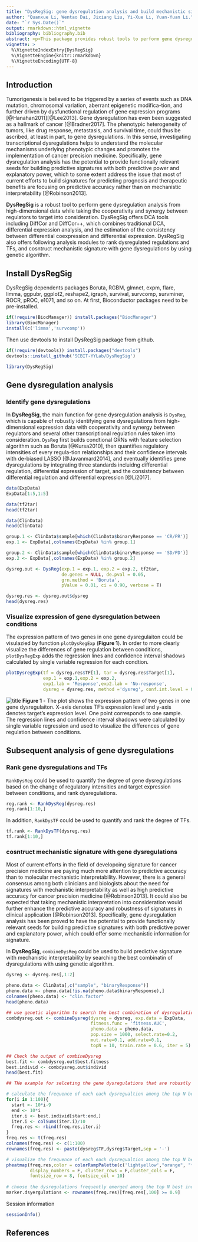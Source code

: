 ---
title: "DysRegSig: gene dysregulation analysis and build mechanistic signature"
author: "Quanxue Li, Wentao Dai, Jixiang Liu, Yi-Xue Li, Yuan-Yuan Li."
date: "`r Sys.Date()`"
output: rmarkdown::html_vignette
bibliography: bibliography.bib
abstract: <p>This package provides robust tools to perform gene dysregulation analysis. The main improvement of DysRegSig is that it can consider the combinational effect of multiple regulators to target in gene dysregulation analysis. DysRegSig also offers tools to rank dysregulated regulations and TFs, build mechanistic signature with gene dysregulations by using genetic algorithm.</p>
vignette: >
  %\VignetteIndexEntry{DysRegSig}
  %\VignetteEngine{knitr::rmarkdown}
  %\VignetteEncoding{UTF-8}
---

## Introduction

Tumorigenesis is believed to be triggered by a series of events such as DNA mutation, chromosomal variation, aberrant epigenetic modifica-tion, and further driven by dysfunctional regulation of gene expression programs [@Hanahan2011][@Lee2013]. Gene dysregulation has even been suggested as a hallmark of cancer [@Bradner2017]. The phenotypic heterogeneity of tumors, like drug response, metastasis, and survival time, could thus be ascribed, at least in part, to gene dysregulations. In this sense, investigating transcriptional dysregulations helps to understand the molecular mechanisms underlying phenotypic changes and promotes the implementation of cancer precision medicine. Specifically, gene dysregulation analysis has the potential to provide functionally relevant seeds for building predictive signatures with both predictive power and explanatory power, which to some extent address the issue that most of current efforts to build signatures for predicting prognosis and therapeutic benefits are focusing on predictive accuracy rather than on mechanistic interpretability [@Robinson2013].

**DysRegSig** is a robust tool to perform gene dysregulation analysis from high-dimensional data while taking the cooperativity and synergy between regulators to target into consideration. DysRegSig offers DCA tools including DiffCor and DiffCor++, which combines traditional DCA, differential expression analysis, and the estimation of the consistency between differential coexpression and differential expression. DysRegSig also offers following analysis modules to rank dysregulated regulations and TFs, and cosntruct mechanistic signature with gene dysregulations by using genetic algorithm.

## Install **DysRegSig**

DysRegSig dependents packages Boruta, RGBM, glmnet, expm, flare, limma, ggpubr, ggplot2, reshape2, igraph, survival, survcomp, survminer, ROCR, pROC, e1071, and so on. At first, Bioconductor packages need to be pre-installed.

```{r, eval = FALSE}
if(!require(BiocManager)) install.packages("BiocManager")
library(BiocManager)
install(c('limma','survcomp'))
```

Then use devtools to install DysRegSig package from github.

```{r, eval = FALSE}
if(!require(devtools)) install.packages("devtools")
devtools::install_github('SCBIT-YYLab/DysRegSig')
```

```{r, eval = FALSE}
library(DysRegSig)
```

## Gene dysregulation analysis

### Identify gene dysregulations

In **DysRegSig**, the main function for gene dysregulation analysis is `DysReg`, which is capable of robustly identifying gene dysregulations from high-dimensional expression data with cooperativity and synergy between regulators and several other transcriptional regulation rules taken into consideration. `DysReg` first builds condtional GRNs with feature selection algorithm such as Boruta [@Kursa2010], then quantifies regulatory intensities of every regula-tion relationships and their confidence intervals with de-biased LASSO [@Javanmard2014], and eventually identifies gene dysregulations by integrating three standards incluidng differential regulation, differential expression of target, and the consistency between differential regulation and differential expression [@Li2017]. 

```{r, eval = FALSE}
data(ExpData)
ExpData[1:5,1:5]

data(tf2tar)
head(tf2tar)

data(ClinData)
head(ClinData)

group.1 <- ClinData$sample[which(ClinData$binaryResponse == 'CR/PR')]
exp.1 <- ExpData[,colnames(ExpData) %in% group.1]

group.2 <- ClinData$sample[which(ClinData$binaryResponse == 'SD/PD')]
exp.2 <- ExpData[,colnames(ExpData) %in% group.2]

dysreg.out <- DysReg(exp.1 = exp.1, exp.2 = exp.2, tf2tar, 
                     de.genes = NULL, de.pval = 0.05, 
                     grn.method = 'Boruta', 
                     pValue = 0.01, ci = 0.90, verbose = T)

dysreg.res <- dysreg.out$dysreg
head(dysreg.res)

```

### Visualize expression of gene dysregulation between conditions

The expression pattern of two genes in one gene dysregulaiton could be visulazied by function `plotDysRegExp` (**Figure 1**). In order to more clearly visualize the differences of gene regulation between conditions, `plotDysRegExp` adds the regression lines and confidence interval shadows calculated by single variable regression for each condtion. 

```{r, eval = FALSE}
plotDysregExp(tf = dysreg.res$TF[1], tar = dysreg.res$Target[1],
              exp.1 = exp.1,exp.2 = exp.2, 
              exp1.lab = 'Response',exp2.lab = 'No-response',
              dysreg = dysreg.res, method ='dysreg', conf.int.level = 0.95)
```

![title](figures/figure_1.png)
<b>Figure 1</b> - The plot shows the expression pattern of two genes in one gene dysregulaiton. X-axis denotes TF’s expression level and y-axis denotes target’s expression level. One point corresponds to one sample. The regression lines and confidence interval shadows were calculated by single variable regression and used to visualize the differences of gene regulation between conditions. 

## Subsequent analysis of gene dysregulations

### Rank gene dysregulations and TFs

`RankDysReg` could be used to quantify the degree of gene dysregulations based on the change of regulatory intensities and target expression between conditions, and rank dysregulations.

```{r, eval = FALSE}
reg.rank <- RankDysReg(dysreg.res)
reg.rank[1:10,]

```

In addition, `RankDysTF` could be used to quantify and rank the degree of TFs.

```{r, eval = FALSE}
tf.rank <- RankDysTF(dysreg.res)
tf.rank[1:10,]

```

### cosntruct mechanistic signature with gene dysregulations

Most of current efforts in the field of developoing signature for cancer precision medicine are paying much more attention to predictive accuracy than to molecular mechanistic interpretability. However, there is a general consensus among both clinicians and biologists about the need for signatures with mechanistic interpretability as well as high predictive accuracy for cancer precision medicine [@Robinson2013]. It could also be expected that taking mechanistic interpretation into consideration would further enhance the predictive accuracy and robustness of signatures in clinical application [@Robinson2013]. Specifically, gene dysregulation analysis has been proved to have the potential to provide functionally relevant seeds for building predictive signatures with both predictive power and explanatory power, which could offer some mechanistic information for signature.

In **DysRegSig**, `combineDysReg` could be used to build predictive signature with mechanistic interpretability by searching the best combinatin of dysregulations with using genetic algorithm.

```{r, eval = FALSE}
dysreg <- dysreg.res[,1:2]

pheno.data <- ClinData[,c("sample", "binaryResponse")]
pheno.data <- pheno.data[!is.na(pheno.data$binaryResponse),]
colnames(pheno.data) <- "clin.factor"
head(pheno.data)

## use genetic algorithm to search the best combination of dysregulations
combdysreg.out <- combineDysreg(dysreg = dysreg, exp.data = ExpData,
                                fitness.func = 'fitness.AUC', 
                                pheno.data = pheno.data, 
                                pop.size = 1000, select.rate=0.2, 
                                mut.rate=0.1, add.rate=0.1, 
                                topN = 10, train.rate = 0.6, iter = 5)

## Check the output of combineDysreg
best.fit <- combdysreg.out$best.fitness
best.individ <- combdysreg.out$individ
head(best.fit)

## THe example for selceting the gene dysregulations that are robustly associated with the phenotype.

# calculate the frequence of each each dysregualtion among the top N best individuals
for(i in 1:100){
  start <- 10*i-9
  end <- 10*i
  iter.i <- best.individ[start:end,]
  iter.i <- colSums(iter.i)/10
  freq.res <- rbind(freq.res,iter.i)
}
freq.res <- t(freq.res)
colnames(freq.res) <- c(1:100)
rownames(freq.res) <- paste(dysreg$TF,dysreg$Target,sep = '-')

# visualize the frequence of each each dysregualtion among the top N best individuals
pheatmap(freq.res,color = colorRampPalette(c('lightyellow',"orange", "firebrick3"))(1000), 
         display_numbers = F, cluster_rows = F,cluster_cols = F,
         fontsize_row = 8, fontsize_col = 10)
         
# choose the dysregulations frequently emerged among the top N best individuals as signatures
marker.dsyergulations <- rownames(freq.res)[freq.res[,100] >= 0.9]

```

 Session information
```{r label='Session information', eval=TRUE, echo=FALSE}
sessionInfo()
```

## References


